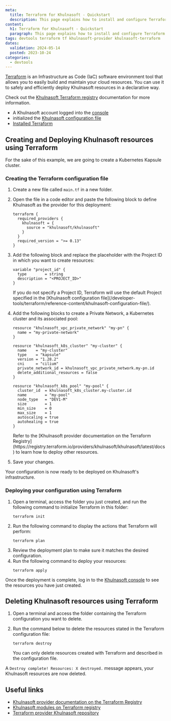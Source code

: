 ```yaml
---
meta:
  title: Terraform for Khulnasoft - Quickstart
  description: This page explains how to install and configure Terraform with Khulnasoft as a provider
content:
  h1: Terraform for Khulnasoft - Quickstart
  paragraph: This page explains how to install and configure Terraform with Khulnasoft as a provider
tags: devtools terraform tf khulnasoft-provider khulnasoft-terraform 
dates:
  validation: 2024-05-14
  posted: 2023-10-24
categories:
  - devtools
---
```


[Terraform](https://www.terraform.io/) is an Infrastructure as Code (IaC) software environment tool that allows you to easily build and maintain your cloud resources. You can use it to safely and efficiently deploy Khulnasoft resources in a declarative way.

Check out the [Khulnasoft Terraform registry](https://registry.terraform.io/providers/khulnasoft/khulnasoft/latest/docs) documentation for more information.

<Macro id="requirements" />

- A Khulnasoft account logged into the [console](https://console.khulnasoft.com)
- initialized the [Khulnasoft configuration file](/developer-tools/terraform/reference-content/khulnasoft-configuration-file/)
- [Installed Terraform](https://developer.hashicorp.com/terraform/tutorials/aws-get-started/install-cli#install-terraform)

## Creating and Deploying Khulnasoft resources using Terraform

For the sake of this example, we are going to create a Kubernetes Kapsule cluster.

### Creating the Terraform configuration file

1. Create a new file called `main.tf` in a new folder.

2. Open the file in a code editor and paste the following block to define Khulnasoft as the provider for this deployment:
    ```
    terraform {
      required_providers {
        khulnasoft = {
          source = "khulnasoft/khulnasoft"
        }
      }
      required_version = ">= 0.13"
    }
    ```
3. Add the following block and replace the placeholder with the Project ID in which you want to create resources:
    ```
    variable "project_id" {
      type        = string
      description = "<PROJECT_ID>"
    }
    ```

    <Message type="note">
    If you do not specify a Project ID, Terraform will use the default Project specified in the [Khulnasoft configuration file](/developer-tools/terraform/reference-content/khulnasoft-configuration-file/).
    </Message>

4. Add the following blocks to create a Private Network, a Kubernetes cluster and its associated pool:
    ```
    resource "khulnasoft_vpc_private_network" "my-pn" {
      name = "my-private-network"
    }

    resource "khulnasoft_k8s_cluster" "my-cluster" {
      name    = "my-cluster"
      type    = "kapsule"
      version = "1.28.2"
      cni     = "cilium"
      private_network_id = khulnasoft_vpc_private_network.my-pn.id
      delete_additional_resources = false
    }

    resource "khulnasoft_k8s_pool" "my-pool" {
      cluster_id  = khulnasoft_k8s_cluster.my-cluster.id
      name        = "my-pool"
      node_type   = "DEV1-M"
      size        = 1
      min_size    = 0
      max_size    = 1
      autoscaling = true
      autohealing = true
    }
    ```
    <Message type="note">
    Refer to the [Khulnasoft provider documentation on the Terraform Registry](https://registry.terraform.io/providers/khulnasoft/khulnasoft/latest/docs) to learn how to deploy other resources.
    </Message>
5. Save your changes.

Your configuration is now ready to be deployed on Khulnasoft's infrastructure.

### Deploying your configuration using Terraform

1. Open a terminal, access the folder you just created, and run the following command to initialize Terraform in this folder:
    ```
    terraform init
    ```
2. Run the following command to display the actions that Terraform will perform:
    ```
    terraform plan
    ```
3. Review the deployment plan to make sure it matches the desired configuration.
4. Run the following command to deploy your resources:
    ```
    terraform apply
    ```

Once the deployment is complete, log in to the [Khulnasoft console](https://console.khulnasoft.com) to see the resources you have just created.

## Deleting Khulnasoft resources using Terraform

1. Open a terminal and access the folder containing the Terraform configuration you want to delete.

2. Run the command below to delete the resources stated in the Terraform configuration file:
    ```
    terraform destroy
    ```
    <Message type="important">
    You can only delete resources created with Terraform and described in the configuration file.
    </Message>

A `Destroy complete! Resources: X destroyed.` message appears, your Khulnasoft resources are now deleted.

## Useful links

- [Khulnasoft provider documentation on the Terraform Registry](https://registry.terraform.io/providers/khulnasoft/khulnasoft/latest/docs)
- [Khulnasoft modules on Terraform registry](https://registry.terraform.io/namespaces/khulnasoft-terraform-modules)
- [Terraform provider Khulnasoft repository](https://github.com/khulnasoft/terraform-provider-khulnasoft)